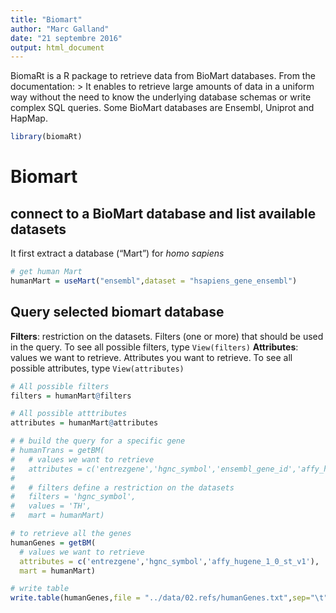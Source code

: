 ```yaml
---
title: "Biomart"
author: "Marc Galland"
date: "21 septembre 2016"
output: html_document
---
```


BiomaRt is a R package to retrieve data from BioMart databases.
From the documentation: 
> It enables to retrieve large amounts of data in a uniform way without the need to know the underlying database schemas or write complex SQL queries. Some BioMart databases are Ensembl, Uniprot and HapMap. 

```r
library(biomaRt)
```

# Biomart

## connect to a BioMart database and list available datasets
It first extract a database ("Mart") for *homo sapiens*
```r
# get human Mart 
humanMart = useMart("ensembl",dataset = "hsapiens_gene_ensembl")
```

## Query selected biomart database
__Filters__: restriction on the datasets. Filters (one or more) that should be used in the query. To see all possible filters, type `View(filters)`
__Attributes__: values we want to retrieve. Attributes you want to retrieve. To see all possible attributes, type `View(attributes)`
```r
# All possible filters
filters = humanMart@filters

# All possible atttributes
attributes = humanMart@attributes

# # build the query for a specific gene
# humanTrans = getBM(
#   # values we want to retrieve
#   attributes = c('entrezgene','hgnc_symbol','ensembl_gene_id','affy_hugene_1_0_st_v1'),
#   
#   # filters define a restriction on the datasets
#   filters = 'hgnc_symbol', 
#   values = 'TH',
#   mart = humanMart)

# to retrieve all the genes
humanGenes = getBM(
  # values we want to retrieve
  attributes = c('entrezgene','hgnc_symbol','affy_hugene_1_0_st_v1'),
  mart = humanMart)

# write table
write.table(humanGenes,file = "../data/02.refs/humanGenes.txt",sep="\t",row.names = F,quote = F)
```
